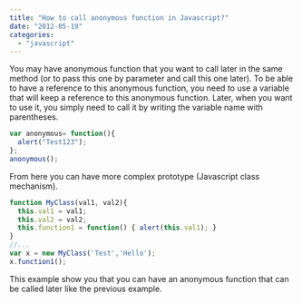 ```yaml
---
title: "How to call anonymous function in Javascript?"
date: "2012-05-19"
categories: 
  - "javascript"
---
```


You may have anonymous function that you want to call later in the same method (or to pass this one by parameter and call this one later). To be able to have a reference to this anonymous function, you need to use a variable that will keep a reference to this anonymous function. Later, when you want to use it, you simply need to call it by writing the variable name with parentheses.

```typescript
var anonymous= function(){ 
  alert("Test123"); 
}; 
anonymous(); 
``` 

From here you can have more complex prototype (Javascript class mechanism).

```typescript
function MyClass(val1, val2){ 
  this.val1 = val1; 
  this.val2 = val2; 
  this.function1 = function() { alert(this.val1); } 
} 
//... 
var x = new MyClass('Test','Hello'); 
x.function1(); 
``` 

This example show you that you can have an anonymous function that can be called later like the previous example.
